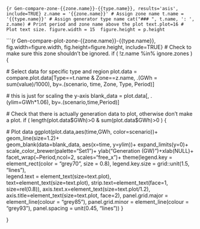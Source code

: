 ```{r Gen-compare-zone-{{zone.name}}-{{type.name}}, results='asis', include=TRUE}
z.name = '{{zone.name}}' # Assign zone name
t.name = '{{type.name}}' # Assign generator type name
cat("### ", t.name, ': ', z.name) # Print period and zone name above the plot
text.plot=16 # Plot text size.
figure.width = 15 
figure.height = p.height
```

```{r Gen-compare-plot-zone-{{zone.name}}-{{type.name}}, fig.width=figure.width, fig.height=figure.height, include=TRUE}
# Check to make sure this zone shouldn't be ignored.
if ( !z.name %in% ignore.zones ) {
  
  # Select data for specific type and region
  plot.data = compare.plot.data[Type==t.name & Zone==z.name, 
                                .(GWh = sum(value)/1000), 
                                by=.(scenario, time, Zone, Type, Period)]
  
  # this is just for scaling the y-axis 
  blank_data = plot.data[, .(ylim=GWh*1.06), by=.(scenario,time,Period)]
  
  # Check that there is actually generation data to plot, otherwise don't make a plot.
  if ( length(plot.data$GWh)>0 & sum(plot.data$GWh)>0 ) {
  
  # Plot data
  ggplot(plot.data,aes(time,GWh, color=scenario))+
    geom_line(size=1.2)+      
    geom_blank(data=blank_data, aes(x=time, y=ylim))+
    expand_limits(y=0)+
    scale_color_brewer(palette="Set1")+
    ylab("Generation (GW)")+xlab(NULL)+
    facet_wrap(~Period,ncol=2, scales="free_x")+
    theme(legend.key = element_rect(color = "grey70", size = 0.8), 
          legend.key.size = grid::unit(1.5, "lines"),  
          legend.text = element_text(size=text.plot),  text=element_text(size=text.plot), 
          strip.text=element_text(face=1, size=rel(0.8)), 
          axis.text.x=element_text(size=text.plot/1.2), 
          axis.title=element_text(size=text.plot, face=2),
          panel.grid.major = element_line(colour = "grey85"),
          panel.grid.minor = element_line(colour = "grey93"),
          panel.spacing = unit(0.45, "lines"))
  }
  
}